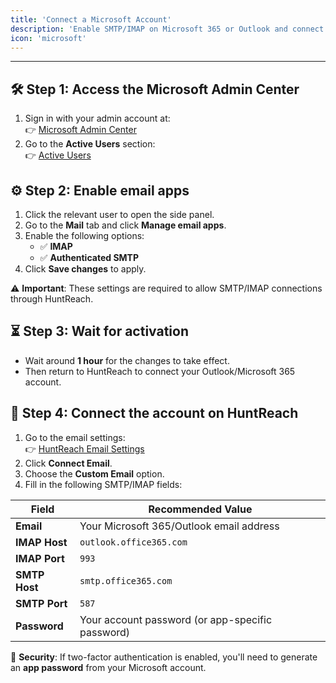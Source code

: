 ```yaml
---
title: 'Connect a Microsoft Account'
description: 'Enable SMTP/IMAP on Microsoft 365 or Outlook and connect your account to HuntReach.'
icon: 'microsoft'
---
```


---

## 🛠️ Step 1: Access the Microsoft Admin Center

1. Sign in with your admin account at:  
   👉 [Microsoft Admin Center](https://admin.microsoft.com/Adminportal)
2. Go to the **Active Users** section:  
   👉 [Active Users](https://admin.microsoft.com/adminportal/home#/users)

## ⚙️ Step 2: Enable email apps

1. Click the relevant user to open the side panel.
2. Go to the **Mail** tab and click **Manage email apps**.
3. Enable the following options:
   - ✅ **IMAP**
   - ✅ **Authenticated SMTP**
4. Click **Save changes** to apply.

⚠️ **Important**: These settings are required to allow SMTP/IMAP connections through HuntReach.

## ⏳ Step 3: Wait for activation

- Wait around **1 hour** for the changes to take effect.
- Then return to HuntReach to connect your Outlook/Microsoft 365 account.

## 🔗 Step 4: Connect the account on HuntReach

1. Go to the email settings:  
   👉 [HuntReach Email Settings](https://app.huntreach.com/dashboard/settings/emails)
2. Click **Connect Email**.
3. Choose the **Custom Email** option.
4. Fill in the following SMTP/IMAP fields:

| Field         | Recommended Value                                |
| ------------- | ------------------------------------------------ |
| **Email**     | Your Microsoft 365/Outlook email address         |
| **IMAP Host** | `outlook.office365.com`                          |
| **IMAP Port** | `993`                                            |
| **SMTP Host** | `smtp.office365.com`                             |
| **SMTP Port** | `587`                                            |
| **Password**  | Your account password (or app-specific password) |

🔐 **Security**: If two-factor authentication is enabled, you'll need to generate an **app password** from your Microsoft account.
